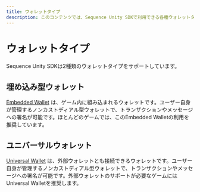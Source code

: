 ```yaml
---
title: ウォレットタイプ
description: このコンテンツでは、Sequence Unity SDKで利用できる各種ウォレットタイプについて詳しく説明しています。
---
```


# ウォレットタイプ
Sequence Unity SDKは2種類のウォレットタイプをサポートしています。

## 埋め込み型ウォレット
[Embedded Wallet](/sdk/headless-wallet) は、ゲーム内に組み込まれるウォレットです。ユーザー自身が管理するノンカストディアル型ウォレットで、トランザクションやメッセージへの署名が可能です。ほとんどのゲームでは、このEmbedded Walletの利用を推奨しています。

## ユニバーサルウォレット
[Universal Wallet](/sdk/typescript/guides/frontend/connect-wallet) は、外部ウォレットとも接続できるウォレットです。ユーザー自身が管理するノンカストディアル型ウォレットで、トランザクションやメッセージへの署名が可能です。外部ウォレットのサポートが必要なゲームにはUniversal Walletを推奨します。